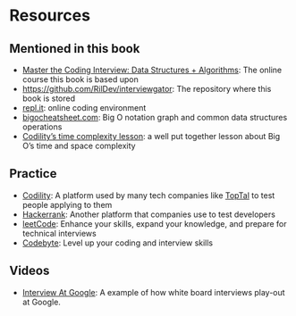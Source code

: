 # Resources

## Mentioned in this book

- [Master the Coding Interview: Data Structures + Algorithms](https://www.udemy.com/course/master-the-coding-interview-data-structures-algorithms/){target="_blank"}: The online course this book is based upon
- [https://github.com/RilDev/interviewgator](https://github.com/RilDev/interviewgator){target="_blank"}: The repository where this book is stored
- [repl.it](https://repl.it/){target="_blank"}: online coding environment
- [bigocheatsheet.com](https://www.bigocheatsheet.com/){target="_blank"}: Big O notation graph and common data structures operations
- [Codility's time complexity lesson](https://codility.com/media/train/1-TimeComplexity.pdf){target="_blank"}: a well put together lesson about Big O's time and space complexity

## Practice

- [Codility](https://www.codility.com/){target="_blank"}: A platform used by many tech companies like [TopTal](https://www.toptal.com/){target="_blank"} to test people applying to them
- [Hackerrank](https://www.hackerrank.com/){target="_blank"}: Another platform that companies use to test developers
- [leetCode](https://leetcode.com/){target="_blank"}: Enhance your skills, expand your knowledge, and prepare for technical interviews
- [Codebyte](https://coderbyte.com/){target="_blank"}: Level up your coding and interview skills

## Videos

- [Interview At Google](https://youtu.be/XKu_SEDAykw){target="_blank"}: A example of how white board interviews play-out at Google.
